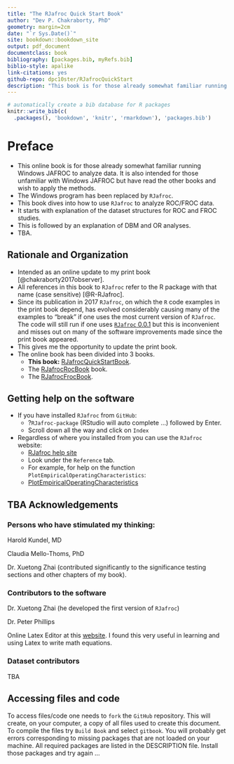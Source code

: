 ```yaml
--- 
title: "The RJafroc Quick Start Book"
author: "Dev P. Chakraborty, PhD"
geometry: margin=2cm
date: "`r Sys.Date()`"
site: bookdown::bookdown_site
output: pdf_document
documentclass: book
bibliography: [packages.bib, myRefs.bib]
biblio-style: apalike
link-citations: yes
github-repo: dpc10ster/RJafrocQuickStart
description: "This book is for those already somewhat familiar running Windows JAFROC to analyze data. The Windows program has been replaced by RJafroc. This book dives into how to use RJafroc to analyze ROC/FROC data."
---
```



```r
# automatically create a bib database for R packages
knitr::write_bib(c(
  .packages(), 'bookdown', 'knitr', 'rmarkdown'), 'packages.bib')
```



# Preface {#quick-start-index-preface}

* This online book is for those already somewhat familiar running Windows JAFROC to analyze data. It is also intended for those unfamiliar with Windows JAFROC but have read the other books and wish to apply the methods.
* The Windows program has been replaced by `RJafroc`. 
* This book dives into how to use `RJafroc` to analyze ROC/FROC data.
* It starts with explanation of the dataset structures for ROC and FROC studies.
* This is followed by an explanation of DBM and OR analyses.
* TBA.


## Rationale and Organization {#quick-start-index-rationale-and-organization}

* Intended as an online update to my print book [@chakraborty2017observer].
* All references in this book to `RJafroc` refer to the R package with that name (case sensitive) [@R-RJafroc]. 
* Since its publication in 2017 `RJafroc`, on which the `R` code examples in the print book depend, has evolved considerably causing many of the examples to "break" if one uses the most current version of `RJafroc`. The code will still run if one uses [`RJafroc` 0.0.1](https://cran.r-project.org/src/contrib/Archive/RJafroc/) but this is inconvenient and misses out on many of the software improvements made since the print book appeared.
* This gives me the opportunity to update the print book.
* The online book has been divided into 3 books.
    + **This book:** [RJafrocQuickStartBook](https://dpc10ster.github.io/RJafrocQuickStart/).
    + The [RJafrocRocBook](https://dpc10ster.github.io/RJafrocRocBook/) book.
    + The [RJafrocFrocBook](https://dpc10ster.github.io/RJafrocFrocBook/).


## Getting help on the software {#quick-start-index-getting-help}

* If you have installed `RJafroc` from `GitHub`:
    + ?`RJafroc-package` (RStudio will auto complete ...) followed by Enter.
    + Scroll down all the way and click on `Index`
* Regardless of where you installed from you can use the `RJafroc` website:
    + [RJafroc help site](https://dpc10ster.github.io/RJafroc/)
    + Look under the `Reference` tab. 
    + For example, for help on the function `PlotEmpiricalOperatingCharacteristics`:
    + [PlotEmpiricalOperatingCharacteristics](https://dpc10ster.github.io/RJafroc/reference/PlotEmpiricalOperatingCharacteristics.html)




## TBA Acknowledgements {#quick-start-index-acknowledgements}

### Persons who have stimulated my thinking:

Harold Kundel, MD

Claudia Mello-Thoms, PhD

Dr. Xuetong Zhai (contributed significantly to the significance testing sections and other chapters of my book).

### Contributors to the software {#quick-start-index-contributors}

Dr. Xuetong Zhai (he developed the first version of `RJafroc`)

Dr. Peter Phillips

Online Latex Editor at this [website](https://latexeditor.lagrida.com/). I found this very useful in learning and using Latex to write math equations. 

### Dataset contributors {#quick-start-index-dataset-contributors}

TBA


## Accessing files and code {#quick-start-index-how-to-access-files}

To access files/code one needs to `fork` the `GitHub` repository. This will create, on your computer, a copy of all files used to create this document. To compile the files try `Build Book` and select `gitbook`. You will probably get errors corresponding to missing packages that are not loaded on your machine. All required packages are listed in the DESCRIPTION file. Install those packages and try again ...




